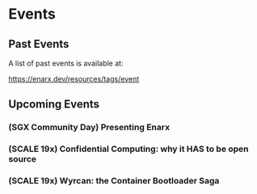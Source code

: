 
# Events

## Past Events

A list of past events is available at:

https://enarx.dev/resources/tags/event


## Upcoming Events
 

### (SGX Community Day) Presenting Enarx

<SGX />


### (SCALE 19x) Confidential Computing: why it HAS to be open source

<SCALE />

### (SCALE 19x) Wyrcan: the Container Bootloader Saga

<SCALE2 />